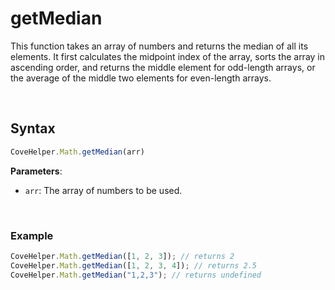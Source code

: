 
<Meta
  title="Helpers/CoveHelper/Math/getMedian"
/>

# getMedian
This function takes an array of numbers and returns the median of all its elements. It first calculates the midpoint index of the array,
sorts the array in ascending order, and returns the middle element for odd-length arrays, or the average of the middle two elements for even-length arrays.

&nbsp;
## Syntax
```js
CoveHelper.Math.getMedian(arr)
```

**Parameters**:

- `arr`: The array of numbers to be used.

&nbsp;
### Example
```js
CoveHelper.Math.getMedian([1, 2, 3]); // returns 2
CoveHelper.Math.getMedian([1, 2, 3, 4]); // returns 2.5
CoveHelper.Math.getMedian("1,2,3"); // returns undefined
```
